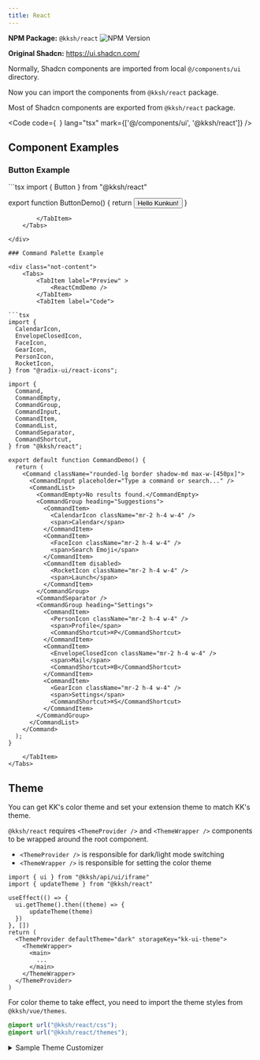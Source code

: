 ```yaml
---
title: React
---
```



**NPM Package:** `@kksh/react` 
![NPM Version](https://img.shields.io/npm/v/%40kksh%2Freact)

**Original Shadcn:** https://ui.shadcn.com/

Normally, Shadcn components are imported from local `@/components/ui` directory. 

Now you can import the components from `@kksh/react` package.

Most of Shadcn components are exported from `@kksh/react` package.

<Code code={`
`} lang="tsx" mark={['@/components/ui', '@kksh/react']} />


## Component Examples

### Button Example

<div class="not-content">
	<Tabs>
		<TabItem label="Preview" >
			<ButtonDemo />
		</TabItem>
		<TabItem label="Code">
```tsx
import { Button } from "@kksh/react"

export function ButtonDemo() {
  return <Button>Hello Kunkun!</Button>
}
```
		</TabItem>
	</Tabs>

</div>

### Command Palette Example

<div class="not-content">
	<Tabs>
		<TabItem label="Preview" >
			<ReactCmdDemo />
		</TabItem>
		<TabItem label="Code">
		
```tsx
import {
  CalendarIcon,
  EnvelopeClosedIcon,
  FaceIcon,
  GearIcon,
  PersonIcon,
  RocketIcon,
} from "@radix-ui/react-icons";

import {
  Command,
  CommandEmpty,
  CommandGroup,
  CommandInput,
  CommandItem,
  CommandList,
  CommandSeparator,
  CommandShortcut,
} from "@kksh/react";

export default function CommandDemo() {
  return (
    <Command className="rounded-lg border shadow-md max-w-[450px]">
      <CommandInput placeholder="Type a command or search..." />
      <CommandList>
        <CommandEmpty>No results found.</CommandEmpty>
        <CommandGroup heading="Suggestions">
          <CommandItem>
            <CalendarIcon className="mr-2 h-4 w-4" />
            <span>Calendar</span>
          </CommandItem>
          <CommandItem>
            <FaceIcon className="mr-2 h-4 w-4" />
            <span>Search Emoji</span>
          </CommandItem>
          <CommandItem disabled>
            <RocketIcon className="mr-2 h-4 w-4" />
            <span>Launch</span>
          </CommandItem>
        </CommandGroup>
        <CommandSeparator />
        <CommandGroup heading="Settings">
          <CommandItem>
            <PersonIcon className="mr-2 h-4 w-4" />
            <span>Profile</span>
            <CommandShortcut>⌘P</CommandShortcut>
          </CommandItem>
          <CommandItem>
            <EnvelopeClosedIcon className="mr-2 h-4 w-4" />
            <span>Mail</span>
            <CommandShortcut>⌘B</CommandShortcut>
          </CommandItem>
          <CommandItem>
            <GearIcon className="mr-2 h-4 w-4" />
            <span>Settings</span>
            <CommandShortcut>⌘S</CommandShortcut>
          </CommandItem>
        </CommandGroup>
      </CommandList>
    </Command>
  );
}

```
		</TabItem>
	</Tabs>

</div>



## Theme

You can get KK's color theme and set your extension theme to match KK's theme.

`@kksh/react` requires `<ThemeProvider />` and `<ThemeWrapper />` components to be wrapped around the root component.

- `<ThemeProvider />` is responsible for dark/light mode switching
- `<ThemeWrapper />` is responsible for setting the color theme

```tsx
import { ui } from "@kksh/api/ui/iframe"
import { updateTheme } from "@kksh/react"

useEffect(() => {
  ui.getTheme().then((theme) => {
      updateTheme(theme)
  })
}, [])
return (
  <ThemeProvider defaultTheme="dark" storageKey="kk-ui-theme">
    <ThemeWrapper>
      <main>
        ...
      </main>
    </ThemeWrapper>
  </ThemeProvider>
)
```

For color theme to take effect, you need to import the theme styles from `@kksh/vue/themes`.

```css title="styles.css"
@import url("@kksh/react/css");
@import url("@kksh/react/themes");
```


<details>
  <summary>Sample Theme Customizer</summary>
  <div class="not-content">
    <ThemeCustomizer />
  </div>
</details>

